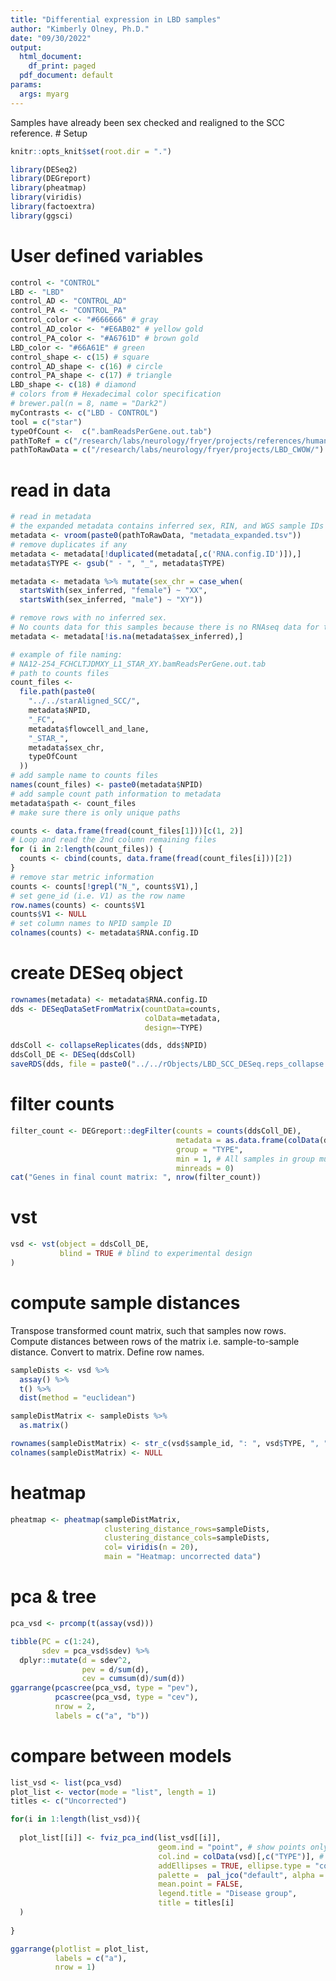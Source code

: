 ```yaml
---
title: "Differential expression in LBD samples"
author: "Kimberly Olney, Ph.D."
date: "09/30/2022"
output:
  html_document:
    df_print: paged
  pdf_document: default
params:
  args: myarg
---
```

Samples have already been sex checked and realigned to the SCC reference. 
# Setup
```r
knitr::opts_knit$set(root.dir = ".")
```

```r
library(DESeq2)
library(DEGreport)
library(pheatmap)
library(viridis)
library(factoextra)
library(ggsci)
```
# User defined variables
```r
control <- "CONTROL"
LBD <- "LBD"
control_AD <- "CONTROL_AD"
control_PA <- "CONTROL_PA"
control_color <- "#666666" # gray
control_AD_color <- "#E6AB02" # yellow gold
control_PA_color <- "#A6761D" # brown gold
LBD_color <- "#66A61E" # green 
control_shape <- c(15) # square
control_AD_shape <- c(16) # circle
control_PA_shape <- c(17) # triangle
LBD_shape <- c(18) # diamond 
# colors from # Hexadecimal color specification 
# brewer.pal(n = 8, name = "Dark2")
myContrasts <- c("LBD - CONTROL")
tool = c("star")
typeOfCount <-  c(".bamReadsPerGene.out.tab")
pathToRef = c("/research/labs/neurology/fryer/projects/references/human/")
pathToRawData = c("/research/labs/neurology/fryer/projects/LBD_CWOW/")
```
# read in data 
```r
# read in metadata
# the expanded metadata contains inferred sex, RIN, and WGS sample IDs
metadata <- vroom(paste0(pathToRawData, "metadata_expanded.tsv"))
# remove duplicates if any 
metadata <- metadata[!duplicated(metadata[,c('RNA.config.ID')]),]
metadata$TYPE <- gsub(" - ", "_", metadata$TYPE) 

metadata <- metadata %>% mutate(sex_chr = case_when(
  startsWith(sex_inferred, "female") ~ "XX", 
  startsWith(sex_inferred, "male") ~ "XY"))

# remove rows with no inferred sex.
# No counts data for this samples because there is no RNAseq data for that individual
metadata <- metadata[!is.na(metadata$sex_inferred),]

# example of file naming:
# NA12-254_FCHCLTJDMXY_L1_STAR_XY.bamReadsPerGene.out.tab
# path to counts files
count_files <-
  file.path(paste0(
    "../../starAligned_SCC/",
    metadata$NPID,
    "_FC",
    metadata$flowcell_and_lane,
    "_STAR_",
    metadata$sex_chr,
    typeOfCount
  ))
# add sample name to counts files
names(count_files) <- paste0(metadata$NPID)
# add sample count path information to metadata
metadata$path <- count_files
# make sure there is only unique paths

counts <- data.frame(fread(count_files[1]))[c(1, 2)]
# Loop and read the 2nd column remaining files
for (i in 2:length(count_files)) {
  counts <- cbind(counts, data.frame(fread(count_files[i]))[2])
}
# remove star metric information
counts <- counts[!grepl("N_", counts$V1),]
# set gene_id (i.e. V1) as the row name
row.names(counts) <- counts$V1
counts$V1 <- NULL
# set column names to NPID sample ID
colnames(counts) <- metadata$RNA.config.ID
```
# create DESeq object
```r
rownames(metadata) <- metadata$RNA.config.ID
dds <- DESeqDataSetFromMatrix(countData=counts, 
                              colData=metadata, 
                              design=~TYPE)

ddsColl <- collapseReplicates(dds, dds$NPID)
ddsColl_DE <- DESeq(ddsColl)
saveRDS(dds, file = paste0("../../rObjects/LBD_SCC_DESeq.reps_collapse.raw.rds"))
```
# filter counts
```r
filter_count <- DEGreport::degFilter(counts = counts(ddsColl_DE),
                                     metadata = as.data.frame(colData(ddsColl_DE)),
                                     group = "TYPE",
                                     min = 1, # All samples in group must have more than expr > 0
                                     minreads = 0) 
cat("Genes in final count matrix: ", nrow(filter_count))
```
# vst
```r
vsd <- vst(object = ddsColl_DE, 
           blind = TRUE # blind to experimental design   
)
```
# compute sample distances
Transpose transformed count matrix, such that samples now rows.
Compute distances between rows of the matrix i.e. sample-to-sample distance.
Convert to matrix.
Define row names. 
```r
sampleDists <- vsd %>% 
  assay() %>% 
  t() %>% 
  dist(method = "euclidean")  

sampleDistMatrix <- sampleDists %>% 
  as.matrix() 

rownames(sampleDistMatrix) <- str_c(vsd$sample_id, ": ", vsd$TYPE, ", ", vsd$sex_inferred)
colnames(sampleDistMatrix) <- NULL
```
# heatmap
```r
pheatmap <- pheatmap(sampleDistMatrix,
                     clustering_distance_rows=sampleDists,
                     clustering_distance_cols=sampleDists,
                     col= viridis(n = 20), 
                     main = "Heatmap: uncorrected data")
```

# pca & tree
```r
pca_vsd <- prcomp(t(assay(vsd)))

tibble(PC = c(1:24), 
       sdev = pca_vsd$sdev) %>% 
  dplyr::mutate(d = sdev^2, 
                pev = d/sum(d), 
                cev = cumsum(d)/sum(d))
ggarrange(pcascree(pca_vsd, type = "pev"),
          pcascree(pca_vsd, type = "cev"), 
          nrow = 2,
          labels = c("a", "b"))
```
# compare between models
```r
list_vsd <- list(pca_vsd)
plot_list <- vector(mode = "list", length = 1)
titles <- c("Uncorrected")

for(i in 1:length(list_vsd)){
  
  plot_list[[i]] <- fviz_pca_ind(list_vsd[[i]],
                                 geom.ind = "point", # show points only (nbut not "text")
                                 col.ind = colData(vsd)[,c("TYPE")], # color by groups
                                 addEllipses = TRUE, ellipse.type = "confidence", # Confidence ellipses
                                 palette =  pal_jco("default", alpha = 0.9)(10)[c(3,9,1,2)],
                                 mean.point = FALSE,
                                 legend.title = "Disease group", 
                                 title = titles[i]
  )
  
}

ggarrange(plotlist = plot_list,
          labels = c("a"),
          nrow = 1)
```